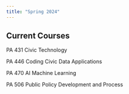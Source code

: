 ```yaml
---
title: "Spring 2024"
---
```


## Current Courses

PA 431 Civic Technology

PA 446 Coding Civic Data Applications

PA 470 AI Machine Learning

PA 506 Public Policy Development and Process
